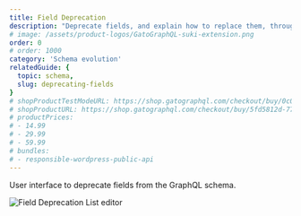```yaml
---
title: Field Deprecation
description: "Deprecate fields, and explain how to replace them, through a user interface."
# image: /assets/product-logos/GatoGraphQL-suki-extension.png
order: 0
# order: 1000
category: 'Schema evolution'
relatedGuide: {
  topic: schema,
  slug: deprecating-fields
}
# shopProductTestModeURL: https://shop.gatographql.com/checkout/buy/0c05b29a-a828-4278-b65a-039e98194580
# shopProductURL: https://shop.gatographql.com/checkout/buy/5fd5812d-77db-481e-a241-e097a4f1e5e9
# productPrices:
# - 14.99
# - 29.99
# - 59.99
# bundles:
# - responsible-wordpress-public-api
---
```


User interface to deprecate fields from the GraphQL schema.

![Field Deprecation List editor](/assets/extensions/upstream-pro/field-deprecation-list.png "Field Deprecation List editor")
